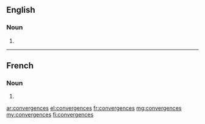 ==English==

===Noun===
{{head|en|noun plural form}}

# {{plural of|convergence|lang=en}}

----

==French==

===Noun===
{{head|fr|noun plural form|g=f}}

# {{plural of|convergence|lang=fr}}

[[ar:convergences]]
[[el:convergences]]
[[fr:convergences]]
[[mg:convergences]]
[[my:convergences]]
[[fi:convergences]]
